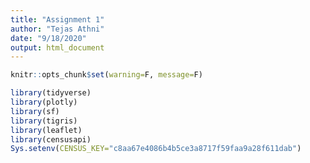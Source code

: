 ```yaml
---
title: "Assignment 1"
author: "Tejas Athni"
date: "9/18/2020"
output: html_document
---
```


```r
knitr::opts_chunk$set(warning=F, message=F)
```

```r
library(tidyverse)
library(plotly)
library(sf)
library(tigris)
library(leaflet)
library(censusapi)
Sys.setenv(CENSUS_KEY="c8aa67e4086b4b5ce3a8717f59faa9a28f611dab")
```


